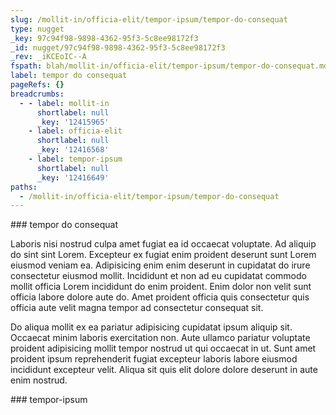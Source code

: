 ```yaml
---
slug: /mollit-in/officia-elit/tempor-ipsum/tempor-do-consequat
type: nugget
_key: 97c94f98-9898-4362-95f3-5c8ee98172f3
_id: nugget/97c94f98-9898-4362-95f3-5c8ee98172f3
_rev: _iKCEoIC--A
fspath: blah/mollit-in/officia-elit/tempor-ipsum/tempor-do-consequat.md
label: tempor do consequat
pageRefs: {}
breadcrumbs:
  - - label: mollit-in
      shortlabel: null
      _key: '12415965'
    - label: officia-elit
      shortlabel: null
      _key: '12416568'
    - label: tempor-ipsum
      shortlabel: null
      _key: '12416649'
paths:
  - /mollit-in/officia-elit/tempor-ipsum/tempor-do-consequat
---
```


<NuggetArea>
<Nugget slug="/mollit-in/officia-elit/tempor-ipsum/tempor-do-consequat" type="nugget" _key="97c94f98-9898-4362-95f3-5c8ee98172f3" _id="nugget/97c94f98-9898-4362-95f3-5c8ee98172f3" _rev="_iKCEoIC--A" fspath="blah/mollit-in/officia-elit/tempor-ipsum/tempor-do-consequat.md" label="tempor do consequat" paths="/mollit-in/officia-elit/tempor-ipsum/tempor-do-consequat">
<NuggetBody>
### tempor do consequat

Laboris nisi nostrud culpa amet fugiat ea id occaecat voluptate. Ad aliquip do sint sint Lorem. Excepteur ex fugiat enim proident deserunt sunt Lorem eiusmod veniam ea. Adipisicing enim enim deserunt in cupidatat do irure consectetur eiusmod mollit. Incididunt et non ad eu cupidatat commodo mollit officia Lorem incididunt do enim proident. Enim dolor non velit sunt officia labore dolore aute do. Amet proident officia quis consectetur quis officia aute velit magna tempor ad consectetur consequat sit.

Do aliqua mollit ex ea pariatur adipisicing cupidatat ipsum aliquip sit. Occaecat minim laboris exercitation non. Aute ullamco pariatur voluptate proident adipisicing mollit tempor nostrud ut qui occaecat in ut. Sunt amet proident ipsum reprehenderit fugiat excepteur laboris labore eiusmod incididunt excepteur velit. Aliqua sit quis elit dolore dolore deserunt in aute enim nostrud.

</NuggetBody>
<Breadcrumbs>
<Crumbs>
<Crumb _key="12415965" label="mollit-in" /><Crumb _key="12416568" label="officia-elit" /><Crumb _key="12416649" label="tempor-ipsum" />
</Crumbs>
</Breadcrumbs>
</Nugget>

<NuggetsInbound>
</NuggetsInbound>
<NuggetsOutbound>
</NuggetsOutbound>
</NuggetArea>
<PassagesInbound>
<Passage direction="inbound" type="passage" _key="12416649" _id="passage/12416649" _rev="_iKCEoI---A" label="tempor-ipsum" passage="tempor-ipsum" fspath="blah/mollit-in/officia-elit/tempor-ipsum" paths="/mollit-in/officia-elit/tempor-ipsum" slug="/mollit-in/officia-elit/tempor-ipsum">
<NuggetBody>
### tempor-ipsum

</NuggetBody>
<Breadcrumbs>
<Crumbs>
<Crumb _key="12415965" label="mollit-in" /><Crumb _key="12416568" label="officia-elit" />
</Crumbs>
</Breadcrumbs>
</Passage>

</PassagesInbound>
<PassagesOutbound>
</PassagesOutbound>